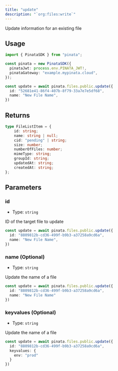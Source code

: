 ```yaml
---
title: "update"
description: "`org:files:write`"
---
```


Update information for an existing file

## Usage

```typescript
import { PinataSDK } from "pinata";

const pinata = new PinataSDK({
  pinataJwt: process.env.PINATA_JWT!,
  pinataGateway: "example.mypinata.cloud",
});

const update = await pinata.files.public.update({
  id: "52681e41-86f4-407b-8f79-33a7e7e5df68",
  name: "New File Name",
})
```

## Returns

```typescript
type FileListItem = {
	id: string;
	name: string | null;
	cid: "pending" | string;
	size: number;
	numberOfFiles: number;
	mimeType: string;
	groupId: string;
	updatedAt: string;
	createdAt: string;
};
```

## Parameters

### id

- Type: `string`

ID of the target file to update

```typescript {2}
const update = await pinata.files.public.update({
  id: "8809812b-cd36-499f-b9b3-a37258a9cd6a",
  name: "New File Name",
})
```

### name (Optional)

- Type: `string`

Update the name of a file

```typescript {3}
const update = await pinata.files.public.update({
  id: "8809812b-cd36-499f-b9b3-a37258a9cd6a",
  name: "New File Name"
})
```

### keyvalues (Optional)

- Type: `string`

Update the name of a file

```typescript {3-5}
const update = await pinata.files.public.update({
  id: "8809812b-cd36-499f-b9b3-a37258a9cd6a",
  keyvalues: {
    env: "prod"
  }
})
```
